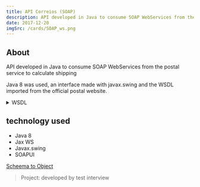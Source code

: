 ```yaml
---
title: API Correios (SOAP)
description: API developed in Java to consume SOAP WebServices from the postal service to calculate shipping.
date: 2017-12-20
imgSrc: /cards/SOAP_ws.png
---
```


## About
API developed in Java to consume SOAP WebServices from the postal service to calculate shipping

Java 8 was used, an interface made with javax.swing and the WSDL imported from the official postal website.


<details>
<summary>WSDL</summary>
<content>
```xml
<?xml version="1.0" encoding="utf-8"?>
<wsdl:definitions xmlns:s="http://www.w3.org/2001/XMLSchema" xmlns:soap12="http://schemas.xmlsoap.org/wsdl/soap12/" xmlns:http="http://schemas.xmlsoap.org/wsdl/http/" xmlns:mime="http://schemas.xmlsoap.org/wsdl/mime/" xmlns:tns="http://tempuri.org/" xmlns:soap="http://schemas.xmlsoap.org/wsdl/soap/" xmlns:tm="http://microsoft.com/wsdl/mime/textMatching/" xmlns:soapenc="http://schemas.xmlsoap.org/soap/encoding/" targetNamespace="http://tempuri.org/" xmlns:wsdl="http://schemas.xmlsoap.org/wsdl/">
  <wsdl:types>
    <s:schema elementFormDefault="qualified" targetNamespace="http://tempuri.org/">
      <s:element name="CalcPrecoPrazo">
        <s:complexType>
          <s:sequence>
            <s:element minOccurs="0" maxOccurs="1" name="nCdEmpresa" type="s:string" />
            <s:element minOccurs="0" maxOccurs="1" name="sDsSenha" type="s:string" />
            <s:element minOccurs="0" maxOccurs="1" name="nCdServico" type="s:string" />
            <s:element minOccurs="0" maxOccurs="1" name="sCepOrigem" type="s:string" />
            <s:element minOccurs="0" maxOccurs="1" name="sCepDestino" type="s:string" />
            <s:element minOccurs="0" maxOccurs="1" name="nVlPeso" type="s:string" />
            <s:element minOccurs="1" maxOccurs="1" name="nCdFormato" type="s:int" />
            <s:element minOccurs="1" maxOccurs="1" name="nVlComprimento" type="s:decimal" />
            <s:element minOccurs="1" maxOccurs="1" name="nVlAltura" type="s:decimal" />
            <s:element minOccurs="1" maxOccurs="1" name="nVlLargura" type="s:decimal" />
            <s:element minOccurs="1" maxOccurs="1" name="nVlDiametro" type="s:decimal" />
            <s:element minOccurs="0" maxOccurs="1" name="sCdMaoPropria" type="s:string" />
            <s:element minOccurs="1" maxOccurs="1" name="nVlValorDeclarado" type="s:decimal" />
            <s:element minOccurs="0" maxOccurs="1" name="sCdAvisoRecebimento" type="s:string" />
          </s:sequence>
        </s:complexType>
      </s:element>
      <s:element name="CalcPrecoPrazoResponse">
        <s:complexType>
          <s:sequence>
            <s:element minOccurs="1" maxOccurs="1" name="CalcPrecoPrazoResult" type="tns:cResultado" />
          </s:sequence>
        </s:complexType>
      </s:element>
      <s:complexType name="cResultado">
        <s:sequence>
          <s:element minOccurs="0" maxOccurs="1" name="Servicos" type="tns:ArrayOfCServico" />
        </s:sequence>
      </s:complexType>
      <s:complexType name="ArrayOfCServico">
        <s:sequence>
          <s:element minOccurs="0" maxOccurs="unbounded" name="cServico" type="tns:cServico" />
        </s:sequence>
      </s:complexType>
      <s:complexType name="cServico">
        <s:sequence>
          <s:element minOccurs="1" maxOccurs="1" name="Codigo" type="s:int" />
          <s:element minOccurs="0" maxOccurs="1" name="Valor" type="s:string" />
          <s:element minOccurs="0" maxOccurs="1" name="PrazoEntrega" type="s:string" />
          <s:element minOccurs="0" maxOccurs="1" name="ValorMaoPropria" type="s:string" />
          <s:element minOccurs="0" maxOccurs="1" name="ValorAvisoRecebimento" type="s:string" />
          <s:element minOccurs="0" maxOccurs="1" name="ValorValorDeclarado" type="s:string" />
          <s:element minOccurs="0" maxOccurs="1" name="EntregaDomiciliar" type="s:string" />
          <s:element minOccurs="0" maxOccurs="1" name="EntregaSabado" type="s:string" />
          <s:element minOccurs="0" maxOccurs="1" name="Erro" type="s:string" />
          <s:element minOccurs="0" maxOccurs="1" name="MsgErro" type="s:string" />
          <s:element minOccurs="0" maxOccurs="1" name="ValorSemAdicionais" type="s:string" />
          <s:element minOccurs="0" maxOccurs="1" name="obsFim" type="s:string" />
          <s:element minOccurs="0" maxOccurs="1" name="DataMaxEntrega" type="s:string" />
          <s:element minOccurs="0" maxOccurs="1" name="HoraMaxEntrega" type="s:string" />
        </s:sequence>
      </s:complexType>
      <s:element name="CalcPrecoPrazoData">
        <s:complexType>
          <s:sequence>
            <s:element minOccurs="0" maxOccurs="1" name="nCdEmpresa" type="s:string" />
            <s:element minOccurs="0" maxOccurs="1" name="sDsSenha" type="s:string" />
            <s:element minOccurs="0" maxOccurs="1" name="nCdServico" type="s:string" />
            <s:element minOccurs="0" maxOccurs="1" name="sCepOrigem" type="s:string" />
            <s:element minOccurs="0" maxOccurs="1" name="sCepDestino" type="s:string" />
            <s:element minOccurs="0" maxOccurs="1" name="nVlPeso" type="s:string" />
            <s:element minOccurs="1" maxOccurs="1" name="nCdFormato" type="s:int" />
            <s:element minOccurs="1" maxOccurs="1" name="nVlComprimento" type="s:decimal" />
            <s:element minOccurs="1" maxOccurs="1" name="nVlAltura" type="s:decimal" />
            <s:element minOccurs="1" maxOccurs="1" name="nVlLargura" type="s:decimal" />
            <s:element minOccurs="1" maxOccurs="1" name="nVlDiametro" type="s:decimal" />
            <s:element minOccurs="0" maxOccurs="1" name="sCdMaoPropria" type="s:string" />
            <s:element minOccurs="1" maxOccurs="1" name="nVlValorDeclarado" type="s:decimal" />
            <s:element minOccurs="0" maxOccurs="1" name="sCdAvisoRecebimento" type="s:string" />
            <s:element minOccurs="0" maxOccurs="1" name="sDtCalculo" type="s:string" />
          </s:sequence>
        </s:complexType>
      </s:element>
      <s:element name="CalcPrecoPrazoDataResponse">
        <s:complexType>
          <s:sequence>
            <s:element minOccurs="1" maxOccurs="1" name="CalcPrecoPrazoDataResult" type="tns:cResultado" />
          </s:sequence>
        </s:complexType>
      </s:element>
      <s:element name="CalcPrecoPrazoRestricao">
        <s:complexType>
          <s:sequence>
            <s:element minOccurs="0" maxOccurs="1" name="nCdEmpresa" type="s:string" />
            <s:element minOccurs="0" maxOccurs="1" name="sDsSenha" type="s:string" />
            <s:element minOccurs="0" maxOccurs="1" name="nCdServico" type="s:string" />
            <s:element minOccurs="0" maxOccurs="1" name="sCepOrigem" type="s:string" />
            <s:element minOccurs="0" maxOccurs="1" name="sCepDestino" type="s:string" />
            <s:element minOccurs="0" maxOccurs="1" name="nVlPeso" type="s:string" />
            <s:element minOccurs="1" maxOccurs="1" name="nCdFormato" type="s:int" />
            <s:element minOccurs="1" maxOccurs="1" name="nVlComprimento" type="s:decimal" />
            <s:element minOccurs="1" maxOccurs="1" name="nVlAltura" type="s:decimal" />
            <s:element minOccurs="1" maxOccurs="1" name="nVlLargura" type="s:decimal" />
            <s:element minOccurs="1" maxOccurs="1" name="nVlDiametro" type="s:decimal" />
            <s:element minOccurs="0" maxOccurs="1" name="sCdMaoPropria" type="s:string" />
            <s:element minOccurs="1" maxOccurs="1" name="nVlValorDeclarado" type="s:decimal" />
            <s:element minOccurs="0" maxOccurs="1" name="sCdAvisoRecebimento" type="s:string" />
            <s:element minOccurs="0" maxOccurs="1" name="sDtCalculo" type="s:string" />
          </s:sequence>
        </s:complexType>
      </s:element>
      <s:element name="CalcPrecoPrazoRestricaoResponse">
        <s:complexType>
          <s:sequence>
            <s:element minOccurs="1" maxOccurs="1" name="CalcPrecoPrazoRestricaoResult" type="tns:cResultado" />
          </s:sequence>
        </s:complexType>
      </s:element>
      <s:element name="CalcPreco">
        <s:complexType>
          <s:sequence>
            <s:element minOccurs="0" maxOccurs="1" name="nCdEmpresa" type="s:string" />
            <s:element minOccurs="0" maxOccurs="1" name="sDsSenha" type="s:string" />
            <s:element minOccurs="0" maxOccurs="1" name="nCdServico" type="s:string" />
            <s:element minOccurs="0" maxOccurs="1" name="sCepOrigem" type="s:string" />
            <s:element minOccurs="0" maxOccurs="1" name="sCepDestino" type="s:string" />
            <s:element minOccurs="0" maxOccurs="1" name="nVlPeso" type="s:string" />
            <s:element minOccurs="1" maxOccurs="1" name="nCdFormato" type="s:int" />
            <s:element minOccurs="1" maxOccurs="1" name="nVlComprimento" type="s:decimal" />
            <s:element minOccurs="1" maxOccurs="1" name="nVlAltura" type="s:decimal" />
            <s:element minOccurs="1" maxOccurs="1" name="nVlLargura" type="s:decimal" />
            <s:element minOccurs="1" maxOccurs="1" name="nVlDiametro" type="s:decimal" />
            <s:element minOccurs="0" maxOccurs="1" name="sCdMaoPropria" type="s:string" />
            <s:element minOccurs="1" maxOccurs="1" name="nVlValorDeclarado" type="s:decimal" />
            <s:element minOccurs="0" maxOccurs="1" name="sCdAvisoRecebimento" type="s:string" />
          </s:sequence>
        </s:complexType>
      </s:element>
      <s:element name="CalcPrecoResponse">
        <s:complexType>
          <s:sequence>
            <s:element minOccurs="1" maxOccurs="1" name="CalcPrecoResult" type="tns:cResultado" />
          </s:sequence>
        </s:complexType>
      </s:element>
      <s:element name="CalcPrecoData">
        <s:complexType>
          <s:sequence>
            <s:element minOccurs="0" maxOccurs="1" name="nCdEmpresa" type="s:string" />
            <s:element minOccurs="0" maxOccurs="1" name="sDsSenha" type="s:string" />
            <s:element minOccurs="0" maxOccurs="1" name="nCdServico" type="s:string" />
            <s:element minOccurs="0" maxOccurs="1" name="sCepOrigem" type="s:string" />
            <s:element minOccurs="0" maxOccurs="1" name="sCepDestino" type="s:string" />
            <s:element minOccurs="0" maxOccurs="1" name="nVlPeso" type="s:string" />
            <s:element minOccurs="1" maxOccurs="1" name="nCdFormato" type="s:int" />
            <s:element minOccurs="1" maxOccurs="1" name="nVlComprimento" type="s:decimal" />
            <s:element minOccurs="1" maxOccurs="1" name="nVlAltura" type="s:decimal" />
            <s:element minOccurs="1" maxOccurs="1" name="nVlLargura" type="s:decimal" />
            <s:element minOccurs="1" maxOccurs="1" name="nVlDiametro" type="s:decimal" />
            <s:element minOccurs="0" maxOccurs="1" name="sCdMaoPropria" type="s:string" />
            <s:element minOccurs="1" maxOccurs="1" name="nVlValorDeclarado" type="s:decimal" />
            <s:element minOccurs="0" maxOccurs="1" name="sCdAvisoRecebimento" type="s:string" />
            <s:element minOccurs="0" maxOccurs="1" name="sDtCalculo" type="s:string" />
          </s:sequence>
        </s:complexType>
      </s:element>
      <s:element name="CalcPrecoDataResponse">
        <s:complexType>
          <s:sequence>
            <s:element minOccurs="1" maxOccurs="1" name="CalcPrecoDataResult" type="tns:cResultado" />
          </s:sequence>
        </s:complexType>
      </s:element>
      <s:element name="CalcPrazo">
        <s:complexType>
          <s:sequence>
            <s:element minOccurs="0" maxOccurs="1" name="nCdServico" type="s:string" />
            <s:element minOccurs="0" maxOccurs="1" name="sCepOrigem" type="s:string" />
            <s:element minOccurs="0" maxOccurs="1" name="sCepDestino" type="s:string" />
          </s:sequence>
        </s:complexType>
      </s:element>
      <s:element name="CalcPrazoResponse">
        <s:complexType>
          <s:sequence>
            <s:element minOccurs="1" maxOccurs="1" name="CalcPrazoResult" type="tns:cResultado" />
          </s:sequence>
        </s:complexType>
      </s:element>
      <s:element name="CalcPrazoData">
        <s:complexType>
          <s:sequence>
            <s:element minOccurs="0" maxOccurs="1" name="nCdServico" type="s:string" />
            <s:element minOccurs="0" maxOccurs="1" name="sCepOrigem" type="s:string" />
            <s:element minOccurs="0" maxOccurs="1" name="sCepDestino" type="s:string" />
            <s:element minOccurs="0" maxOccurs="1" name="sDtCalculo" type="s:string" />
          </s:sequence>
        </s:complexType>
      </s:element>
      <s:element name="CalcPrazoDataResponse">
        <s:complexType>
          <s:sequence>
            <s:element minOccurs="1" maxOccurs="1" name="CalcPrazoDataResult" type="tns:cResultado" />
          </s:sequence>
        </s:complexType>
      </s:element>
      <s:element name="CalcPrazoRestricao">
        <s:complexType>
          <s:sequence>
            <s:element minOccurs="0" maxOccurs="1" name="nCdServico" type="s:string" />
            <s:element minOccurs="0" maxOccurs="1" name="sCepOrigem" type="s:string" />
            <s:element minOccurs="0" maxOccurs="1" name="sCepDestino" type="s:string" />
            <s:element minOccurs="0" maxOccurs="1" name="sDtCalculo" type="s:string" />
          </s:sequence>
        </s:complexType>
      </s:element>
      <s:element name="CalcPrazoRestricaoResponse">
        <s:complexType>
          <s:sequence>
            <s:element minOccurs="1" maxOccurs="1" name="CalcPrazoRestricaoResult" type="tns:cResultado" />
          </s:sequence>
        </s:complexType>
      </s:element>
      <s:element name="CalcPrecoFAC">
        <s:complexType>
          <s:sequence>
            <s:element minOccurs="0" maxOccurs="1" name="nCdServico" type="s:string" />
            <s:element minOccurs="0" maxOccurs="1" name="nVlPeso" type="s:string" />
            <s:element minOccurs="0" maxOccurs="1" name="strDataCalculo" type="s:string" />
          </s:sequence>
        </s:complexType>
      </s:element>
      <s:element name="CalcPrecoFACResponse">
        <s:complexType>
          <s:sequence>
            <s:element minOccurs="1" maxOccurs="1" name="CalcPrecoFACResult" type="tns:cResultado" />
          </s:sequence>
        </s:complexType>
      </s:element>
      <s:element name="CalcPrazoObjeto">
        <s:complexType>
          <s:sequence>
            <s:element minOccurs="0" maxOccurs="1" name="codigoObjeto" type="s:string" />
          </s:sequence>
        </s:complexType>
      </s:element>
      <s:element name="CalcPrazoObjetoResponse">
        <s:complexType>
          <s:sequence>
            <s:element minOccurs="1" maxOccurs="1" name="CalcPrazoObjetoResult" type="tns:cResultadoObjeto" />
          </s:sequence>
        </s:complexType>
      </s:element>
      <s:complexType name="cResultadoObjeto">
        <s:sequence>
          <s:element minOccurs="0" maxOccurs="1" name="Objetos" type="tns:ArrayOfCObjeto" />
        </s:sequence>
      </s:complexType>
      <s:complexType name="ArrayOfCObjeto">
        <s:sequence>
          <s:element minOccurs="0" maxOccurs="unbounded" name="cObjeto" type="tns:cObjeto" />
        </s:sequence>
      </s:complexType>
      <s:complexType name="cObjeto">
        <s:sequence>
          <s:element minOccurs="0" maxOccurs="1" name="codigo" type="s:string" />
          <s:element minOccurs="0" maxOccurs="1" name="servico" type="s:string" />
          <s:element minOccurs="0" maxOccurs="1" name="cepOrigem" type="s:string" />
          <s:element minOccurs="0" maxOccurs="1" name="cepDestino" type="s:string" />
          <s:element minOccurs="1" maxOccurs="1" name="prazoEntrega" type="s:int" />
          <s:element minOccurs="0" maxOccurs="1" name="dataPostagem" type="s:string" />
          <s:element minOccurs="0" maxOccurs="1" name="dataPostagemCalculo" type="s:string" />
          <s:element minOccurs="0" maxOccurs="1" name="dataEntrega" type="s:string" />
          <s:element minOccurs="0" maxOccurs="1" name="dataMaxEntrega" type="s:string" />
          <s:element minOccurs="0" maxOccurs="1" name="erro" type="s:string" />
          <s:element minOccurs="0" maxOccurs="1" name="msgErro" type="s:string" />
        </s:sequence>
      </s:complexType>
      <s:element name="ListaServicos">
        <s:complexType />
      </s:element>
      <s:element name="ListaServicosResponse">
        <s:complexType>
          <s:sequence>
            <s:element minOccurs="1" maxOccurs="1" name="ListaServicosResult" type="tns:cResultadoServicos" />
          </s:sequence>
        </s:complexType>
      </s:element>
      <s:complexType name="cResultadoServicos">
        <s:sequence>
          <s:element minOccurs="0" maxOccurs="1" name="ServicosCalculo" type="tns:ArrayOfCServicosCalculo" />
        </s:sequence>
      </s:complexType>
      <s:complexType name="ArrayOfCServicosCalculo">
        <s:sequence>
          <s:element minOccurs="0" maxOccurs="unbounded" name="cServicosCalculo" type="tns:cServicosCalculo" />
        </s:sequence>
      </s:complexType>
      <s:complexType name="cServicosCalculo">
        <s:sequence>
          <s:element minOccurs="0" maxOccurs="1" name="codigo" type="s:string" />
          <s:element minOccurs="0" maxOccurs="1" name="descricao" type="s:string" />
          <s:element minOccurs="0" maxOccurs="1" name="calcula_preco" type="s:string" />
          <s:element minOccurs="0" maxOccurs="1" name="calcula_prazo" type="s:string" />
          <s:element minOccurs="0" maxOccurs="1" name="erro" type="s:string" />
          <s:element minOccurs="0" maxOccurs="1" name="msgErro" type="s:string" />
        </s:sequence>
      </s:complexType>
      <s:element name="cResultado" type="tns:cResultado" />
      <s:element name="cResultadoObjeto" type="tns:cResultadoObjeto" />
      <s:element name="cResultadoServicos" type="tns:cResultadoServicos" />
    </s:schema>
  </wsdl:types>
  <wsdl:message name="CalcPrecoPrazoSoapIn">
    <wsdl:part name="parameters" element="tns:CalcPrecoPrazo" />
  </wsdl:message>
  <wsdl:message name="CalcPrecoPrazoSoapOut">
    <wsdl:part name="parameters" element="tns:CalcPrecoPrazoResponse" />
  </wsdl:message>
  <wsdl:message name="CalcPrecoPrazoDataSoapIn">
    <wsdl:part name="parameters" element="tns:CalcPrecoPrazoData" />
  </wsdl:message>
  <wsdl:message name="CalcPrecoPrazoDataSoapOut">
    <wsdl:part name="parameters" element="tns:CalcPrecoPrazoDataResponse" />
  </wsdl:message>
  <wsdl:message name="CalcPrecoPrazoRestricaoSoapIn">
    <wsdl:part name="parameters" element="tns:CalcPrecoPrazoRestricao" />
  </wsdl:message>
  <wsdl:message name="CalcPrecoPrazoRestricaoSoapOut">
    <wsdl:part name="parameters" element="tns:CalcPrecoPrazoRestricaoResponse" />
  </wsdl:message>
  <wsdl:message name="CalcPrecoSoapIn">
    <wsdl:part name="parameters" element="tns:CalcPreco" />
  </wsdl:message>
  <wsdl:message name="CalcPrecoSoapOut">
    <wsdl:part name="parameters" element="tns:CalcPrecoResponse" />
  </wsdl:message>
  <wsdl:message name="CalcPrecoDataSoapIn">
    <wsdl:part name="parameters" element="tns:CalcPrecoData" />
  </wsdl:message>
  <wsdl:message name="CalcPrecoDataSoapOut">
    <wsdl:part name="parameters" element="tns:CalcPrecoDataResponse" />
  </wsdl:message>
  <wsdl:message name="CalcPrazoSoapIn">
    <wsdl:part name="parameters" element="tns:CalcPrazo" />
  </wsdl:message>
  <wsdl:message name="CalcPrazoSoapOut">
    <wsdl:part name="parameters" element="tns:CalcPrazoResponse" />
  </wsdl:message>
  <wsdl:message name="CalcPrazoDataSoapIn">
    <wsdl:part name="parameters" element="tns:CalcPrazoData" />
  </wsdl:message>
  <wsdl:message name="CalcPrazoDataSoapOut">
    <wsdl:part name="parameters" element="tns:CalcPrazoDataResponse" />
  </wsdl:message>
  <wsdl:message name="CalcPrazoRestricaoSoapIn">
    <wsdl:part name="parameters" element="tns:CalcPrazoRestricao" />
  </wsdl:message>
  <wsdl:message name="CalcPrazoRestricaoSoapOut">
    <wsdl:part name="parameters" element="tns:CalcPrazoRestricaoResponse" />
  </wsdl:message>
  <wsdl:message name="CalcPrecoFACSoapIn">
    <wsdl:part name="parameters" element="tns:CalcPrecoFAC" />
  </wsdl:message>
  <wsdl:message name="CalcPrecoFACSoapOut">
    <wsdl:part name="parameters" element="tns:CalcPrecoFACResponse" />
  </wsdl:message>
  <wsdl:message name="CalcPrazoObjetoSoapIn">
    <wsdl:part name="parameters" element="tns:CalcPrazoObjeto" />
  </wsdl:message>
  <wsdl:message name="CalcPrazoObjetoSoapOut">
    <wsdl:part name="parameters" element="tns:CalcPrazoObjetoResponse" />
  </wsdl:message>
  <wsdl:message name="ListaServicosSoapIn">
    <wsdl:part name="parameters" element="tns:ListaServicos" />
  </wsdl:message>
  <wsdl:message name="ListaServicosSoapOut">
    <wsdl:part name="parameters" element="tns:ListaServicosResponse" />
  </wsdl:message>
  <wsdl:message name="CalcPrecoPrazoHttpGetIn">
    <wsdl:part name="nCdEmpresa" type="s:string" />
    <wsdl:part name="sDsSenha" type="s:string" />
    <wsdl:part name="nCdServico" type="s:string" />
    <wsdl:part name="sCepOrigem" type="s:string" />
    <wsdl:part name="sCepDestino" type="s:string" />
    <wsdl:part name="nVlPeso" type="s:string" />
    <wsdl:part name="nCdFormato" type="s:string" />
    <wsdl:part name="nVlComprimento" type="s:string" />
    <wsdl:part name="nVlAltura" type="s:string" />
    <wsdl:part name="nVlLargura" type="s:string" />
    <wsdl:part name="nVlDiametro" type="s:string" />
    <wsdl:part name="sCdMaoPropria" type="s:string" />
    <wsdl:part name="nVlValorDeclarado" type="s:string" />
    <wsdl:part name="sCdAvisoRecebimento" type="s:string" />
  </wsdl:message>
  <wsdl:message name="CalcPrecoPrazoHttpGetOut">
    <wsdl:part name="Body" element="tns:cResultado" />
  </wsdl:message>
  <wsdl:message name="CalcPrecoPrazoDataHttpGetIn">
    <wsdl:part name="nCdEmpresa" type="s:string" />
    <wsdl:part name="sDsSenha" type="s:string" />
    <wsdl:part name="nCdServico" type="s:string" />
    <wsdl:part name="sCepOrigem" type="s:string" />
    <wsdl:part name="sCepDestino" type="s:string" />
    <wsdl:part name="nVlPeso" type="s:string" />
    <wsdl:part name="nCdFormato" type="s:string" />
    <wsdl:part name="nVlComprimento" type="s:string" />
    <wsdl:part name="nVlAltura" type="s:string" />
    <wsdl:part name="nVlLargura" type="s:string" />
    <wsdl:part name="nVlDiametro" type="s:string" />
    <wsdl:part name="sCdMaoPropria" type="s:string" />
    <wsdl:part name="nVlValorDeclarado" type="s:string" />
    <wsdl:part name="sCdAvisoRecebimento" type="s:string" />
    <wsdl:part name="sDtCalculo" type="s:string" />
  </wsdl:message>
  <wsdl:message name="CalcPrecoPrazoDataHttpGetOut">
    <wsdl:part name="Body" element="tns:cResultado" />
  </wsdl:message>
  <wsdl:message name="CalcPrecoPrazoRestricaoHttpGetIn">
    <wsdl:part name="nCdEmpresa" type="s:string" />
    <wsdl:part name="sDsSenha" type="s:string" />
    <wsdl:part name="nCdServico" type="s:string" />
    <wsdl:part name="sCepOrigem" type="s:string" />
    <wsdl:part name="sCepDestino" type="s:string" />
    <wsdl:part name="nVlPeso" type="s:string" />
    <wsdl:part name="nCdFormato" type="s:string" />
    <wsdl:part name="nVlComprimento" type="s:string" />
    <wsdl:part name="nVlAltura" type="s:string" />
    <wsdl:part name="nVlLargura" type="s:string" />
    <wsdl:part name="nVlDiametro" type="s:string" />
    <wsdl:part name="sCdMaoPropria" type="s:string" />
    <wsdl:part name="nVlValorDeclarado" type="s:string" />
    <wsdl:part name="sCdAvisoRecebimento" type="s:string" />
    <wsdl:part name="sDtCalculo" type="s:string" />
  </wsdl:message>
  <wsdl:message name="CalcPrecoPrazoRestricaoHttpGetOut">
    <wsdl:part name="Body" element="tns:cResultado" />
  </wsdl:message>
  <wsdl:message name="CalcPrecoHttpGetIn">
    <wsdl:part name="nCdEmpresa" type="s:string" />
    <wsdl:part name="sDsSenha" type="s:string" />
    <wsdl:part name="nCdServico" type="s:string" />
    <wsdl:part name="sCepOrigem" type="s:string" />
    <wsdl:part name="sCepDestino" type="s:string" />
    <wsdl:part name="nVlPeso" type="s:string" />
    <wsdl:part name="nCdFormato" type="s:string" />
    <wsdl:part name="nVlComprimento" type="s:string" />
    <wsdl:part name="nVlAltura" type="s:string" />
    <wsdl:part name="nVlLargura" type="s:string" />
    <wsdl:part name="nVlDiametro" type="s:string" />
    <wsdl:part name="sCdMaoPropria" type="s:string" />
    <wsdl:part name="nVlValorDeclarado" type="s:string" />
    <wsdl:part name="sCdAvisoRecebimento" type="s:string" />
  </wsdl:message>
  <wsdl:message name="CalcPrecoHttpGetOut">
    <wsdl:part name="Body" element="tns:cResultado" />
  </wsdl:message>
  <wsdl:message name="CalcPrecoDataHttpGetIn">
    <wsdl:part name="nCdEmpresa" type="s:string" />
    <wsdl:part name="sDsSenha" type="s:string" />
    <wsdl:part name="nCdServico" type="s:string" />
    <wsdl:part name="sCepOrigem" type="s:string" />
    <wsdl:part name="sCepDestino" type="s:string" />
    <wsdl:part name="nVlPeso" type="s:string" />
    <wsdl:part name="nCdFormato" type="s:string" />
    <wsdl:part name="nVlComprimento" type="s:string" />
    <wsdl:part name="nVlAltura" type="s:string" />
    <wsdl:part name="nVlLargura" type="s:string" />
    <wsdl:part name="nVlDiametro" type="s:string" />
    <wsdl:part name="sCdMaoPropria" type="s:string" />
    <wsdl:part name="nVlValorDeclarado" type="s:string" />
    <wsdl:part name="sCdAvisoRecebimento" type="s:string" />
    <wsdl:part name="sDtCalculo" type="s:string" />
  </wsdl:message>
  <wsdl:message name="CalcPrecoDataHttpGetOut">
    <wsdl:part name="Body" element="tns:cResultado" />
  </wsdl:message>
  <wsdl:message name="CalcPrazoHttpGetIn">
    <wsdl:part name="nCdServico" type="s:string" />
    <wsdl:part name="sCepOrigem" type="s:string" />
    <wsdl:part name="sCepDestino" type="s:string" />
  </wsdl:message>
  <wsdl:message name="CalcPrazoHttpGetOut">
    <wsdl:part name="Body" element="tns:cResultado" />
  </wsdl:message>
  <wsdl:message name="CalcPrazoDataHttpGetIn">
    <wsdl:part name="nCdServico" type="s:string" />
    <wsdl:part name="sCepOrigem" type="s:string" />
    <wsdl:part name="sCepDestino" type="s:string" />
    <wsdl:part name="sDtCalculo" type="s:string" />
  </wsdl:message>
  <wsdl:message name="CalcPrazoDataHttpGetOut">
    <wsdl:part name="Body" element="tns:cResultado" />
  </wsdl:message>
  <wsdl:message name="CalcPrazoRestricaoHttpGetIn">
    <wsdl:part name="nCdServico" type="s:string" />
    <wsdl:part name="sCepOrigem" type="s:string" />
    <wsdl:part name="sCepDestino" type="s:string" />
    <wsdl:part name="sDtCalculo" type="s:string" />
  </wsdl:message>
  <wsdl:message name="CalcPrazoRestricaoHttpGetOut">
    <wsdl:part name="Body" element="tns:cResultado" />
  </wsdl:message>
  <wsdl:message name="CalcPrecoFACHttpGetIn">
    <wsdl:part name="nCdServico" type="s:string" />
    <wsdl:part name="nVlPeso" type="s:string" />
    <wsdl:part name="strDataCalculo" type="s:string" />
  </wsdl:message>
  <wsdl:message name="CalcPrecoFACHttpGetOut">
    <wsdl:part name="Body" element="tns:cResultado" />
  </wsdl:message>
  <wsdl:message name="CalcPrazoObjetoHttpGetIn">
    <wsdl:part name="codigoObjeto" type="s:string" />
  </wsdl:message>
  <wsdl:message name="CalcPrazoObjetoHttpGetOut">
    <wsdl:part name="Body" element="tns:cResultadoObjeto" />
  </wsdl:message>
  <wsdl:message name="ListaServicosHttpGetIn" />
  <wsdl:message name="ListaServicosHttpGetOut">
    <wsdl:part name="Body" element="tns:cResultadoServicos" />
  </wsdl:message>
  <wsdl:message name="CalcPrecoPrazoHttpPostIn">
    <wsdl:part name="nCdEmpresa" type="s:string" />
    <wsdl:part name="sDsSenha" type="s:string" />
    <wsdl:part name="nCdServico" type="s:string" />
    <wsdl:part name="sCepOrigem" type="s:string" />
    <wsdl:part name="sCepDestino" type="s:string" />
    <wsdl:part name="nVlPeso" type="s:string" />
    <wsdl:part name="nCdFormato" type="s:string" />
    <wsdl:part name="nVlComprimento" type="s:string" />
    <wsdl:part name="nVlAltura" type="s:string" />
    <wsdl:part name="nVlLargura" type="s:string" />
    <wsdl:part name="nVlDiametro" type="s:string" />
    <wsdl:part name="sCdMaoPropria" type="s:string" />
    <wsdl:part name="nVlValorDeclarado" type="s:string" />
    <wsdl:part name="sCdAvisoRecebimento" type="s:string" />
  </wsdl:message>
  <wsdl:message name="CalcPrecoPrazoHttpPostOut">
    <wsdl:part name="Body" element="tns:cResultado" />
  </wsdl:message>
  <wsdl:message name="CalcPrecoPrazoDataHttpPostIn">
    <wsdl:part name="nCdEmpresa" type="s:string" />
    <wsdl:part name="sDsSenha" type="s:string" />
    <wsdl:part name="nCdServico" type="s:string" />
    <wsdl:part name="sCepOrigem" type="s:string" />
    <wsdl:part name="sCepDestino" type="s:string" />
    <wsdl:part name="nVlPeso" type="s:string" />
    <wsdl:part name="nCdFormato" type="s:string" />
    <wsdl:part name="nVlComprimento" type="s:string" />
    <wsdl:part name="nVlAltura" type="s:string" />
    <wsdl:part name="nVlLargura" type="s:string" />
    <wsdl:part name="nVlDiametro" type="s:string" />
    <wsdl:part name="sCdMaoPropria" type="s:string" />
    <wsdl:part name="nVlValorDeclarado" type="s:string" />
    <wsdl:part name="sCdAvisoRecebimento" type="s:string" />
    <wsdl:part name="sDtCalculo" type="s:string" />
  </wsdl:message>
  <wsdl:message name="CalcPrecoPrazoDataHttpPostOut">
    <wsdl:part name="Body" element="tns:cResultado" />
  </wsdl:message>
  <wsdl:message name="CalcPrecoPrazoRestricaoHttpPostIn">
    <wsdl:part name="nCdEmpresa" type="s:string" />
    <wsdl:part name="sDsSenha" type="s:string" />
    <wsdl:part name="nCdServico" type="s:string" />
    <wsdl:part name="sCepOrigem" type="s:string" />
    <wsdl:part name="sCepDestino" type="s:string" />
    <wsdl:part name="nVlPeso" type="s:string" />
    <wsdl:part name="nCdFormato" type="s:string" />
    <wsdl:part name="nVlComprimento" type="s:string" />
    <wsdl:part name="nVlAltura" type="s:string" />
    <wsdl:part name="nVlLargura" type="s:string" />
    <wsdl:part name="nVlDiametro" type="s:string" />
    <wsdl:part name="sCdMaoPropria" type="s:string" />
    <wsdl:part name="nVlValorDeclarado" type="s:string" />
    <wsdl:part name="sCdAvisoRecebimento" type="s:string" />
    <wsdl:part name="sDtCalculo" type="s:string" />
  </wsdl:message>
  <wsdl:message name="CalcPrecoPrazoRestricaoHttpPostOut">
    <wsdl:part name="Body" element="tns:cResultado" />
  </wsdl:message>
  <wsdl:message name="CalcPrecoHttpPostIn">
    <wsdl:part name="nCdEmpresa" type="s:string" />
    <wsdl:part name="sDsSenha" type="s:string" />
    <wsdl:part name="nCdServico" type="s:string" />
    <wsdl:part name="sCepOrigem" type="s:string" />
    <wsdl:part name="sCepDestino" type="s:string" />
    <wsdl:part name="nVlPeso" type="s:string" />
    <wsdl:part name="nCdFormato" type="s:string" />
    <wsdl:part name="nVlComprimento" type="s:string" />
    <wsdl:part name="nVlAltura" type="s:string" />
    <wsdl:part name="nVlLargura" type="s:string" />
    <wsdl:part name="nVlDiametro" type="s:string" />
    <wsdl:part name="sCdMaoPropria" type="s:string" />
    <wsdl:part name="nVlValorDeclarado" type="s:string" />
    <wsdl:part name="sCdAvisoRecebimento" type="s:string" />
  </wsdl:message>
  <wsdl:message name="CalcPrecoHttpPostOut">
    <wsdl:part name="Body" element="tns:cResultado" />
  </wsdl:message>
  <wsdl:message name="CalcPrecoDataHttpPostIn">
    <wsdl:part name="nCdEmpresa" type="s:string" />
    <wsdl:part name="sDsSenha" type="s:string" />
    <wsdl:part name="nCdServico" type="s:string" />
    <wsdl:part name="sCepOrigem" type="s:string" />
    <wsdl:part name="sCepDestino" type="s:string" />
    <wsdl:part name="nVlPeso" type="s:string" />
    <wsdl:part name="nCdFormato" type="s:string" />
    <wsdl:part name="nVlComprimento" type="s:string" />
    <wsdl:part name="nVlAltura" type="s:string" />
    <wsdl:part name="nVlLargura" type="s:string" />
    <wsdl:part name="nVlDiametro" type="s:string" />
    <wsdl:part name="sCdMaoPropria" type="s:string" />
    <wsdl:part name="nVlValorDeclarado" type="s:string" />
    <wsdl:part name="sCdAvisoRecebimento" type="s:string" />
    <wsdl:part name="sDtCalculo" type="s:string" />
  </wsdl:message>
  <wsdl:message name="CalcPrecoDataHttpPostOut">
    <wsdl:part name="Body" element="tns:cResultado" />
  </wsdl:message>
  <wsdl:message name="CalcPrazoHttpPostIn">
    <wsdl:part name="nCdServico" type="s:string" />
    <wsdl:part name="sCepOrigem" type="s:string" />
    <wsdl:part name="sCepDestino" type="s:string" />
  </wsdl:message>
  <wsdl:message name="CalcPrazoHttpPostOut">
    <wsdl:part name="Body" element="tns:cResultado" />
  </wsdl:message>
  <wsdl:message name="CalcPrazoDataHttpPostIn">
    <wsdl:part name="nCdServico" type="s:string" />
    <wsdl:part name="sCepOrigem" type="s:string" />
    <wsdl:part name="sCepDestino" type="s:string" />
    <wsdl:part name="sDtCalculo" type="s:string" />
  </wsdl:message>
  <wsdl:message name="CalcPrazoDataHttpPostOut">
    <wsdl:part name="Body" element="tns:cResultado" />
  </wsdl:message>
  <wsdl:message name="CalcPrazoRestricaoHttpPostIn">
    <wsdl:part name="nCdServico" type="s:string" />
    <wsdl:part name="sCepOrigem" type="s:string" />
    <wsdl:part name="sCepDestino" type="s:string" />
    <wsdl:part name="sDtCalculo" type="s:string" />
  </wsdl:message>
  <wsdl:message name="CalcPrazoRestricaoHttpPostOut">
    <wsdl:part name="Body" element="tns:cResultado" />
  </wsdl:message>
  <wsdl:message name="CalcPrecoFACHttpPostIn">
    <wsdl:part name="nCdServico" type="s:string" />
    <wsdl:part name="nVlPeso" type="s:string" />
    <wsdl:part name="strDataCalculo" type="s:string" />
  </wsdl:message>
  <wsdl:message name="CalcPrecoFACHttpPostOut">
    <wsdl:part name="Body" element="tns:cResultado" />
  </wsdl:message>
  <wsdl:message name="CalcPrazoObjetoHttpPostIn">
    <wsdl:part name="codigoObjeto" type="s:string" />
  </wsdl:message>
  <wsdl:message name="CalcPrazoObjetoHttpPostOut">
    <wsdl:part name="Body" element="tns:cResultadoObjeto" />
  </wsdl:message>
  <wsdl:message name="ListaServicosHttpPostIn" />
  <wsdl:message name="ListaServicosHttpPostOut">
    <wsdl:part name="Body" element="tns:cResultadoServicos" />
  </wsdl:message>
  <wsdl:portType name="CalcPrecoPrazoWSSoap">
    <wsdl:operation name="CalcPrecoPrazo">
      <wsdl:documentation xmlns:wsdl="http://schemas.xmlsoap.org/wsdl/">Calcula o preço e o prazo com a data atual</wsdl:documentation>
      <wsdl:input message="tns:CalcPrecoPrazoSoapIn" />
      <wsdl:output message="tns:CalcPrecoPrazoSoapOut" />
    </wsdl:operation>
    <wsdl:operation name="CalcPrecoPrazoData">
      <wsdl:documentation xmlns:wsdl="http://schemas.xmlsoap.org/wsdl/">Calcula o preço e o prazo com uma data especificada</wsdl:documentation>
      <wsdl:input message="tns:CalcPrecoPrazoDataSoapIn" />
      <wsdl:output message="tns:CalcPrecoPrazoDataSoapOut" />
    </wsdl:operation>
    <wsdl:operation name="CalcPrecoPrazoRestricao">
      <wsdl:documentation xmlns:wsdl="http://schemas.xmlsoap.org/wsdl/">Calcula o preço e o prazo considerando as restrições de entrega</wsdl:documentation>
      <wsdl:input message="tns:CalcPrecoPrazoRestricaoSoapIn" />
      <wsdl:output message="tns:CalcPrecoPrazoRestricaoSoapOut" />
    </wsdl:operation>
    <wsdl:operation name="CalcPreco">
      <wsdl:documentation xmlns:wsdl="http://schemas.xmlsoap.org/wsdl/">Calcula somente o preço com a data atual</wsdl:documentation>
      <wsdl:input message="tns:CalcPrecoSoapIn" />
      <wsdl:output message="tns:CalcPrecoSoapOut" />
    </wsdl:operation>
    <wsdl:operation name="CalcPrecoData">
      <wsdl:documentation xmlns:wsdl="http://schemas.xmlsoap.org/wsdl/">Calcula somente o preço com uma data especificada</wsdl:documentation>
      <wsdl:input message="tns:CalcPrecoDataSoapIn" />
      <wsdl:output message="tns:CalcPrecoDataSoapOut" />
    </wsdl:operation>
    <wsdl:operation name="CalcPrazo">
      <wsdl:documentation xmlns:wsdl="http://schemas.xmlsoap.org/wsdl/">Calcula somente o prazo com a data atual</wsdl:documentation>
      <wsdl:input message="tns:CalcPrazoSoapIn" />
      <wsdl:output message="tns:CalcPrazoSoapOut" />
    </wsdl:operation>
    <wsdl:operation name="CalcPrazoData">
      <wsdl:documentation xmlns:wsdl="http://schemas.xmlsoap.org/wsdl/">Calcula somente o prazo com uma data especificada</wsdl:documentation>
      <wsdl:input message="tns:CalcPrazoDataSoapIn" />
      <wsdl:output message="tns:CalcPrazoDataSoapOut" />
    </wsdl:operation>
    <wsdl:operation name="CalcPrazoRestricao">
      <wsdl:documentation xmlns:wsdl="http://schemas.xmlsoap.org/wsdl/">Calcula o prazo considerando restrição de entrega</wsdl:documentation>
      <wsdl:input message="tns:CalcPrazoRestricaoSoapIn" />
      <wsdl:output message="tns:CalcPrazoRestricaoSoapOut" />
    </wsdl:operation>
    <wsdl:operation name="CalcPrecoFAC">
      <wsdl:documentation xmlns:wsdl="http://schemas.xmlsoap.org/wsdl/">Calcula os preços dos serviços FAC</wsdl:documentation>
      <wsdl:input message="tns:CalcPrecoFACSoapIn" />
      <wsdl:output message="tns:CalcPrecoFACSoapOut" />
    </wsdl:operation>
    <wsdl:operation name="CalcPrazoObjeto">
      <wsdl:documentation xmlns:wsdl="http://schemas.xmlsoap.org/wsdl/">Calcula a data máxima de entrega de determinado objeto</wsdl:documentation>
      <wsdl:input message="tns:CalcPrazoObjetoSoapIn" />
      <wsdl:output message="tns:CalcPrazoObjetoSoapOut" />
    </wsdl:operation>
    <wsdl:operation name="ListaServicos">
      <wsdl:documentation xmlns:wsdl="http://schemas.xmlsoap.org/wsdl/">Lista os serviços que estão disponíveis para cálculo de preço e/ou prazo</wsdl:documentation>
      <wsdl:input message="tns:ListaServicosSoapIn" />
      <wsdl:output message="tns:ListaServicosSoapOut" />
    </wsdl:operation>
  </wsdl:portType>
  <wsdl:portType name="CalcPrecoPrazoWSHttpGet">
    <wsdl:operation name="CalcPrecoPrazo">
      <wsdl:documentation xmlns:wsdl="http://schemas.xmlsoap.org/wsdl/">Calcula o preço e o prazo com a data atual</wsdl:documentation>
      <wsdl:input message="tns:CalcPrecoPrazoHttpGetIn" />
      <wsdl:output message="tns:CalcPrecoPrazoHttpGetOut" />
    </wsdl:operation>
    <wsdl:operation name="CalcPrecoPrazoData">
      <wsdl:documentation xmlns:wsdl="http://schemas.xmlsoap.org/wsdl/">Calcula o preço e o prazo com uma data especificada</wsdl:documentation>
      <wsdl:input message="tns:CalcPrecoPrazoDataHttpGetIn" />
      <wsdl:output message="tns:CalcPrecoPrazoDataHttpGetOut" />
    </wsdl:operation>
    <wsdl:operation name="CalcPrecoPrazoRestricao">
      <wsdl:documentation xmlns:wsdl="http://schemas.xmlsoap.org/wsdl/">Calcula o preço e o prazo considerando as restrições de entrega</wsdl:documentation>
      <wsdl:input message="tns:CalcPrecoPrazoRestricaoHttpGetIn" />
      <wsdl:output message="tns:CalcPrecoPrazoRestricaoHttpGetOut" />
    </wsdl:operation>
    <wsdl:operation name="CalcPreco">
      <wsdl:documentation xmlns:wsdl="http://schemas.xmlsoap.org/wsdl/">Calcula somente o preço com a data atual</wsdl:documentation>
      <wsdl:input message="tns:CalcPrecoHttpGetIn" />
      <wsdl:output message="tns:CalcPrecoHttpGetOut" />
    </wsdl:operation>
    <wsdl:operation name="CalcPrecoData">
      <wsdl:documentation xmlns:wsdl="http://schemas.xmlsoap.org/wsdl/">Calcula somente o preço com uma data especificada</wsdl:documentation>
      <wsdl:input message="tns:CalcPrecoDataHttpGetIn" />
      <wsdl:output message="tns:CalcPrecoDataHttpGetOut" />
    </wsdl:operation>
    <wsdl:operation name="CalcPrazo">
      <wsdl:documentation xmlns:wsdl="http://schemas.xmlsoap.org/wsdl/">Calcula somente o prazo com a data atual</wsdl:documentation>
      <wsdl:input message="tns:CalcPrazoHttpGetIn" />
      <wsdl:output message="tns:CalcPrazoHttpGetOut" />
    </wsdl:operation>
    <wsdl:operation name="CalcPrazoData">
      <wsdl:documentation xmlns:wsdl="http://schemas.xmlsoap.org/wsdl/">Calcula somente o prazo com uma data especificada</wsdl:documentation>
      <wsdl:input message="tns:CalcPrazoDataHttpGetIn" />
      <wsdl:output message="tns:CalcPrazoDataHttpGetOut" />
    </wsdl:operation>
    <wsdl:operation name="CalcPrazoRestricao">
      <wsdl:documentation xmlns:wsdl="http://schemas.xmlsoap.org/wsdl/">Calcula o prazo considerando restrição de entrega</wsdl:documentation>
      <wsdl:input message="tns:CalcPrazoRestricaoHttpGetIn" />
      <wsdl:output message="tns:CalcPrazoRestricaoHttpGetOut" />
    </wsdl:operation>
    <wsdl:operation name="CalcPrecoFAC">
      <wsdl:documentation xmlns:wsdl="http://schemas.xmlsoap.org/wsdl/">Calcula os preços dos serviços FAC</wsdl:documentation>
      <wsdl:input message="tns:CalcPrecoFACHttpGetIn" />
      <wsdl:output message="tns:CalcPrecoFACHttpGetOut" />
    </wsdl:operation>
    <wsdl:operation name="CalcPrazoObjeto">
      <wsdl:documentation xmlns:wsdl="http://schemas.xmlsoap.org/wsdl/">Calcula a data máxima de entrega de determinado objeto</wsdl:documentation>
      <wsdl:input message="tns:CalcPrazoObjetoHttpGetIn" />
      <wsdl:output message="tns:CalcPrazoObjetoHttpGetOut" />
    </wsdl:operation>
    <wsdl:operation name="ListaServicos">
      <wsdl:documentation xmlns:wsdl="http://schemas.xmlsoap.org/wsdl/">Lista os serviços que estão disponíveis para cálculo de preço e/ou prazo</wsdl:documentation>
      <wsdl:input message="tns:ListaServicosHttpGetIn" />
      <wsdl:output message="tns:ListaServicosHttpGetOut" />
    </wsdl:operation>
  </wsdl:portType>
  <wsdl:portType name="CalcPrecoPrazoWSHttpPost">
    <wsdl:operation name="CalcPrecoPrazo">
      <wsdl:documentation xmlns:wsdl="http://schemas.xmlsoap.org/wsdl/">Calcula o preço e o prazo com a data atual</wsdl:documentation>
      <wsdl:input message="tns:CalcPrecoPrazoHttpPostIn" />
      <wsdl:output message="tns:CalcPrecoPrazoHttpPostOut" />
    </wsdl:operation>
    <wsdl:operation name="CalcPrecoPrazoData">
      <wsdl:documentation xmlns:wsdl="http://schemas.xmlsoap.org/wsdl/">Calcula o preço e o prazo com uma data especificada</wsdl:documentation>
      <wsdl:input message="tns:CalcPrecoPrazoDataHttpPostIn" />
      <wsdl:output message="tns:CalcPrecoPrazoDataHttpPostOut" />
    </wsdl:operation>
    <wsdl:operation name="CalcPrecoPrazoRestricao">
      <wsdl:documentation xmlns:wsdl="http://schemas.xmlsoap.org/wsdl/">Calcula o preço e o prazo considerando as restrições de entrega</wsdl:documentation>
      <wsdl:input message="tns:CalcPrecoPrazoRestricaoHttpPostIn" />
      <wsdl:output message="tns:CalcPrecoPrazoRestricaoHttpPostOut" />
    </wsdl:operation>
    <wsdl:operation name="CalcPreco">
      <wsdl:documentation xmlns:wsdl="http://schemas.xmlsoap.org/wsdl/">Calcula somente o preço com a data atual</wsdl:documentation>
      <wsdl:input message="tns:CalcPrecoHttpPostIn" />
      <wsdl:output message="tns:CalcPrecoHttpPostOut" />
    </wsdl:operation>
    <wsdl:operation name="CalcPrecoData">
      <wsdl:documentation xmlns:wsdl="http://schemas.xmlsoap.org/wsdl/">Calcula somente o preço com uma data especificada</wsdl:documentation>
      <wsdl:input message="tns:CalcPrecoDataHttpPostIn" />
      <wsdl:output message="tns:CalcPrecoDataHttpPostOut" />
    </wsdl:operation>
    <wsdl:operation name="CalcPrazo">
      <wsdl:documentation xmlns:wsdl="http://schemas.xmlsoap.org/wsdl/">Calcula somente o prazo com a data atual</wsdl:documentation>
      <wsdl:input message="tns:CalcPrazoHttpPostIn" />
      <wsdl:output message="tns:CalcPrazoHttpPostOut" />
    </wsdl:operation>
    <wsdl:operation name="CalcPrazoData">
      <wsdl:documentation xmlns:wsdl="http://schemas.xmlsoap.org/wsdl/">Calcula somente o prazo com uma data especificada</wsdl:documentation>
      <wsdl:input message="tns:CalcPrazoDataHttpPostIn" />
      <wsdl:output message="tns:CalcPrazoDataHttpPostOut" />
    </wsdl:operation>
    <wsdl:operation name="CalcPrazoRestricao">
      <wsdl:documentation xmlns:wsdl="http://schemas.xmlsoap.org/wsdl/">Calcula o prazo considerando restrição de entrega</wsdl:documentation>
      <wsdl:input message="tns:CalcPrazoRestricaoHttpPostIn" />
      <wsdl:output message="tns:CalcPrazoRestricaoHttpPostOut" />
    </wsdl:operation>
    <wsdl:operation name="CalcPrecoFAC">
      <wsdl:documentation xmlns:wsdl="http://schemas.xmlsoap.org/wsdl/">Calcula os preços dos serviços FAC</wsdl:documentation>
      <wsdl:input message="tns:CalcPrecoFACHttpPostIn" />
      <wsdl:output message="tns:CalcPrecoFACHttpPostOut" />
    </wsdl:operation>
    <wsdl:operation name="CalcPrazoObjeto">
      <wsdl:documentation xmlns:wsdl="http://schemas.xmlsoap.org/wsdl/">Calcula a data máxima de entrega de determinado objeto</wsdl:documentation>
      <wsdl:input message="tns:CalcPrazoObjetoHttpPostIn" />
      <wsdl:output message="tns:CalcPrazoObjetoHttpPostOut" />
    </wsdl:operation>
    <wsdl:operation name="ListaServicos">
      <wsdl:documentation xmlns:wsdl="http://schemas.xmlsoap.org/wsdl/">Lista os serviços que estão disponíveis para cálculo de preço e/ou prazo</wsdl:documentation>
      <wsdl:input message="tns:ListaServicosHttpPostIn" />
      <wsdl:output message="tns:ListaServicosHttpPostOut" />
    </wsdl:operation>
  </wsdl:portType>
  <wsdl:binding name="CalcPrecoPrazoWSSoap" type="tns:CalcPrecoPrazoWSSoap">
    <soap:binding transport="http://schemas.xmlsoap.org/soap/http" />
    <wsdl:operation name="CalcPrecoPrazo">
      <soap:operation soapAction="http://tempuri.org/CalcPrecoPrazo" style="document" />
      <wsdl:input>
        <soap:body use="literal" />
      </wsdl:input>
      <wsdl:output>
        <soap:body use="literal" />
      </wsdl:output>
    </wsdl:operation>
    <wsdl:operation name="CalcPrecoPrazoData">
      <soap:operation soapAction="http://tempuri.org/CalcPrecoPrazoData" style="document" />
      <wsdl:input>
        <soap:body use="literal" />
      </wsdl:input>
      <wsdl:output>
        <soap:body use="literal" />
      </wsdl:output>
    </wsdl:operation>
    <wsdl:operation name="CalcPrecoPrazoRestricao">
      <soap:operation soapAction="http://tempuri.org/CalcPrecoPrazoRestricao" style="document" />
      <wsdl:input>
        <soap:body use="literal" />
      </wsdl:input>
      <wsdl:output>
        <soap:body use="literal" />
      </wsdl:output>
    </wsdl:operation>
    <wsdl:operation name="CalcPreco">
      <soap:operation soapAction="http://tempuri.org/CalcPreco" style="document" />
      <wsdl:input>
        <soap:body use="literal" />
      </wsdl:input>
      <wsdl:output>
        <soap:body use="literal" />
      </wsdl:output>
    </wsdl:operation>
    <wsdl:operation name="CalcPrecoData">
      <soap:operation soapAction="http://tempuri.org/CalcPrecoData" style="document" />
      <wsdl:input>
        <soap:body use="literal" />
      </wsdl:input>
      <wsdl:output>
        <soap:body use="literal" />
      </wsdl:output>
    </wsdl:operation>
    <wsdl:operation name="CalcPrazo">
      <soap:operation soapAction="http://tempuri.org/CalcPrazo" style="document" />
      <wsdl:input>
        <soap:body use="literal" />
      </wsdl:input>
      <wsdl:output>
        <soap:body use="literal" />
      </wsdl:output>
    </wsdl:operation>
    <wsdl:operation name="CalcPrazoData">
      <soap:operation soapAction="http://tempuri.org/CalcPrazoData" style="document" />
      <wsdl:input>
        <soap:body use="literal" />
      </wsdl:input>
      <wsdl:output>
        <soap:body use="literal" />
      </wsdl:output>
    </wsdl:operation>
    <wsdl:operation name="CalcPrazoRestricao">
      <soap:operation soapAction="http://tempuri.org/CalcPrazoRestricao" style="document" />
      <wsdl:input>
        <soap:body use="literal" />
      </wsdl:input>
      <wsdl:output>
        <soap:body use="literal" />
      </wsdl:output>
    </wsdl:operation>
    <wsdl:operation name="CalcPrecoFAC">
      <soap:operation soapAction="http://tempuri.org/CalcPrecoFAC" style="document" />
      <wsdl:input>
        <soap:body use="literal" />
      </wsdl:input>
      <wsdl:output>
        <soap:body use="literal" />
      </wsdl:output>
    </wsdl:operation>
    <wsdl:operation name="CalcPrazoObjeto">
      <soap:operation soapAction="http://tempuri.org/CalcPrazoObjeto" style="document" />
      <wsdl:input>
        <soap:body use="literal" />
      </wsdl:input>
      <wsdl:output>
        <soap:body use="literal" />
      </wsdl:output>
    </wsdl:operation>
    <wsdl:operation name="ListaServicos">
      <soap:operation soapAction="http://tempuri.org/ListaServicos" style="document" />
      <wsdl:input>
        <soap:body use="literal" />
      </wsdl:input>
      <wsdl:output>
        <soap:body use="literal" />
      </wsdl:output>
    </wsdl:operation>
  </wsdl:binding>
  <wsdl:binding name="CalcPrecoPrazoWSSoap12" type="tns:CalcPrecoPrazoWSSoap">
    <soap12:binding transport="http://schemas.xmlsoap.org/soap/http" />
    <wsdl:operation name="CalcPrecoPrazo">
      <soap12:operation soapAction="http://tempuri.org/CalcPrecoPrazo" style="document" />
      <wsdl:input>
        <soap12:body use="literal" />
      </wsdl:input>
      <wsdl:output>
        <soap12:body use="literal" />
      </wsdl:output>
    </wsdl:operation>
    <wsdl:operation name="CalcPrecoPrazoData">
      <soap12:operation soapAction="http://tempuri.org/CalcPrecoPrazoData" style="document" />
      <wsdl:input>
        <soap12:body use="literal" />
      </wsdl:input>
      <wsdl:output>
        <soap12:body use="literal" />
      </wsdl:output>
    </wsdl:operation>
    <wsdl:operation name="CalcPrecoPrazoRestricao">
      <soap12:operation soapAction="http://tempuri.org/CalcPrecoPrazoRestricao" style="document" />
      <wsdl:input>
        <soap12:body use="literal" />
      </wsdl:input>
      <wsdl:output>
        <soap12:body use="literal" />
      </wsdl:output>
    </wsdl:operation>
    <wsdl:operation name="CalcPreco">
      <soap12:operation soapAction="http://tempuri.org/CalcPreco" style="document" />
      <wsdl:input>
        <soap12:body use="literal" />
      </wsdl:input>
      <wsdl:output>
        <soap12:body use="literal" />
      </wsdl:output>
    </wsdl:operation>
    <wsdl:operation name="CalcPrecoData">
      <soap12:operation soapAction="http://tempuri.org/CalcPrecoData" style="document" />
      <wsdl:input>
        <soap12:body use="literal" />
      </wsdl:input>
      <wsdl:output>
        <soap12:body use="literal" />
      </wsdl:output>
    </wsdl:operation>
    <wsdl:operation name="CalcPrazo">
      <soap12:operation soapAction="http://tempuri.org/CalcPrazo" style="document" />
      <wsdl:input>
        <soap12:body use="literal" />
      </wsdl:input>
      <wsdl:output>
        <soap12:body use="literal" />
      </wsdl:output>
    </wsdl:operation>
    <wsdl:operation name="CalcPrazoData">
      <soap12:operation soapAction="http://tempuri.org/CalcPrazoData" style="document" />
      <wsdl:input>
        <soap12:body use="literal" />
      </wsdl:input>
      <wsdl:output>
        <soap12:body use="literal" />
      </wsdl:output>
    </wsdl:operation>
    <wsdl:operation name="CalcPrazoRestricao">
      <soap12:operation soapAction="http://tempuri.org/CalcPrazoRestricao" style="document" />
      <wsdl:input>
        <soap12:body use="literal" />
      </wsdl:input>
      <wsdl:output>
        <soap12:body use="literal" />
      </wsdl:output>
    </wsdl:operation>
    <wsdl:operation name="CalcPrecoFAC">
      <soap12:operation soapAction="http://tempuri.org/CalcPrecoFAC" style="document" />
      <wsdl:input>
        <soap12:body use="literal" />
      </wsdl:input>
      <wsdl:output>
        <soap12:body use="literal" />
      </wsdl:output>
    </wsdl:operation>
    <wsdl:operation name="CalcPrazoObjeto">
      <soap12:operation soapAction="http://tempuri.org/CalcPrazoObjeto" style="document" />
      <wsdl:input>
        <soap12:body use="literal" />
      </wsdl:input>
      <wsdl:output>
        <soap12:body use="literal" />
      </wsdl:output>
    </wsdl:operation>
    <wsdl:operation name="ListaServicos">
      <soap12:operation soapAction="http://tempuri.org/ListaServicos" style="document" />
      <wsdl:input>
        <soap12:body use="literal" />
      </wsdl:input>
      <wsdl:output>
        <soap12:body use="literal" />
      </wsdl:output>
    </wsdl:operation>
  </wsdl:binding>
  <wsdl:binding name="CalcPrecoPrazoWSHttpGet" type="tns:CalcPrecoPrazoWSHttpGet">
    <http:binding verb="GET" />
    <wsdl:operation name="CalcPrecoPrazo">
      <http:operation location="/CalcPrecoPrazo" />
      <wsdl:input>
        <http:urlEncoded />
      </wsdl:input>
      <wsdl:output>
        <mime:mimeXml part="Body" />
      </wsdl:output>
    </wsdl:operation>
    <wsdl:operation name="CalcPrecoPrazoData">
      <http:operation location="/CalcPrecoPrazoData" />
      <wsdl:input>
        <http:urlEncoded />
      </wsdl:input>
      <wsdl:output>
        <mime:mimeXml part="Body" />
      </wsdl:output>
    </wsdl:operation>
    <wsdl:operation name="CalcPrecoPrazoRestricao">
      <http:operation location="/CalcPrecoPrazoRestricao" />
      <wsdl:input>
        <http:urlEncoded />
      </wsdl:input>
      <wsdl:output>
        <mime:mimeXml part="Body" />
      </wsdl:output>
    </wsdl:operation>
    <wsdl:operation name="CalcPreco">
      <http:operation location="/CalcPreco" />
      <wsdl:input>
        <http:urlEncoded />
      </wsdl:input>
      <wsdl:output>
        <mime:mimeXml part="Body" />
      </wsdl:output>
    </wsdl:operation>
    <wsdl:operation name="CalcPrecoData">
      <http:operation location="/CalcPrecoData" />
      <wsdl:input>
        <http:urlEncoded />
      </wsdl:input>
      <wsdl:output>
        <mime:mimeXml part="Body" />
      </wsdl:output>
    </wsdl:operation>
    <wsdl:operation name="CalcPrazo">
      <http:operation location="/CalcPrazo" />
      <wsdl:input>
        <http:urlEncoded />
      </wsdl:input>
      <wsdl:output>
        <mime:mimeXml part="Body" />
      </wsdl:output>
    </wsdl:operation>
    <wsdl:operation name="CalcPrazoData">
      <http:operation location="/CalcPrazoData" />
      <wsdl:input>
        <http:urlEncoded />
      </wsdl:input>
      <wsdl:output>
        <mime:mimeXml part="Body" />
      </wsdl:output>
    </wsdl:operation>
    <wsdl:operation name="CalcPrazoRestricao">
      <http:operation location="/CalcPrazoRestricao" />
      <wsdl:input>
        <http:urlEncoded />
      </wsdl:input>
      <wsdl:output>
        <mime:mimeXml part="Body" />
      </wsdl:output>
    </wsdl:operation>
    <wsdl:operation name="CalcPrecoFAC">
      <http:operation location="/CalcPrecoFAC" />
      <wsdl:input>
        <http:urlEncoded />
      </wsdl:input>
      <wsdl:output>
        <mime:mimeXml part="Body" />
      </wsdl:output>
    </wsdl:operation>
    <wsdl:operation name="CalcPrazoObjeto">
      <http:operation location="/CalcPrazoObjeto" />
      <wsdl:input>
        <http:urlEncoded />
      </wsdl:input>
      <wsdl:output>
        <mime:mimeXml part="Body" />
      </wsdl:output>
    </wsdl:operation>
    <wsdl:operation name="ListaServicos">
      <http:operation location="/ListaServicos" />
      <wsdl:input>
        <http:urlEncoded />
      </wsdl:input>
      <wsdl:output>
        <mime:mimeXml part="Body" />
      </wsdl:output>
    </wsdl:operation>
  </wsdl:binding>
  <wsdl:binding name="CalcPrecoPrazoWSHttpPost" type="tns:CalcPrecoPrazoWSHttpPost">
    <http:binding verb="POST" />
    <wsdl:operation name="CalcPrecoPrazo">
      <http:operation location="/CalcPrecoPrazo" />
      <wsdl:input>
        <mime:content type="application/x-www-form-urlencoded" />
      </wsdl:input>
      <wsdl:output>
        <mime:mimeXml part="Body" />
      </wsdl:output>
    </wsdl:operation>
    <wsdl:operation name="CalcPrecoPrazoData">
      <http:operation location="/CalcPrecoPrazoData" />
      <wsdl:input>
        <mime:content type="application/x-www-form-urlencoded" />
      </wsdl:input>
      <wsdl:output>
        <mime:mimeXml part="Body" />
      </wsdl:output>
    </wsdl:operation>
    <wsdl:operation name="CalcPrecoPrazoRestricao">
      <http:operation location="/CalcPrecoPrazoRestricao" />
      <wsdl:input>
        <mime:content type="application/x-www-form-urlencoded" />
      </wsdl:input>
      <wsdl:output>
        <mime:mimeXml part="Body" />
      </wsdl:output>
    </wsdl:operation>
    <wsdl:operation name="CalcPreco">
      <http:operation location="/CalcPreco" />
      <wsdl:input>
        <mime:content type="application/x-www-form-urlencoded" />
      </wsdl:input>
      <wsdl:output>
        <mime:mimeXml part="Body" />
      </wsdl:output>
    </wsdl:operation>
    <wsdl:operation name="CalcPrecoData">
      <http:operation location="/CalcPrecoData" />
      <wsdl:input>
        <mime:content type="application/x-www-form-urlencoded" />
      </wsdl:input>
      <wsdl:output>
        <mime:mimeXml part="Body" />
      </wsdl:output>
    </wsdl:operation>
    <wsdl:operation name="CalcPrazo">
      <http:operation location="/CalcPrazo" />
      <wsdl:input>
        <mime:content type="application/x-www-form-urlencoded" />
      </wsdl:input>
      <wsdl:output>
        <mime:mimeXml part="Body" />
      </wsdl:output>
    </wsdl:operation>
    <wsdl:operation name="CalcPrazoData">
      <http:operation location="/CalcPrazoData" />
      <wsdl:input>
        <mime:content type="application/x-www-form-urlencoded" />
      </wsdl:input>
      <wsdl:output>
        <mime:mimeXml part="Body" />
      </wsdl:output>
    </wsdl:operation>
    <wsdl:operation name="CalcPrazoRestricao">
      <http:operation location="/CalcPrazoRestricao" />
      <wsdl:input>
        <mime:content type="application/x-www-form-urlencoded" />
      </wsdl:input>
      <wsdl:output>
        <mime:mimeXml part="Body" />
      </wsdl:output>
    </wsdl:operation>
    <wsdl:operation name="CalcPrecoFAC">
      <http:operation location="/CalcPrecoFAC" />
      <wsdl:input>
        <mime:content type="application/x-www-form-urlencoded" />
      </wsdl:input>
      <wsdl:output>
        <mime:mimeXml part="Body" />
      </wsdl:output>
    </wsdl:operation>
    <wsdl:operation name="CalcPrazoObjeto">
      <http:operation location="/CalcPrazoObjeto" />
      <wsdl:input>
        <mime:content type="application/x-www-form-urlencoded" />
      </wsdl:input>
      <wsdl:output>
        <mime:mimeXml part="Body" />
      </wsdl:output>
    </wsdl:operation>
    <wsdl:operation name="ListaServicos">
      <http:operation location="/ListaServicos" />
      <wsdl:input>
        <mime:content type="application/x-www-form-urlencoded" />
      </wsdl:input>
      <wsdl:output>
        <mime:mimeXml part="Body" />
      </wsdl:output>
    </wsdl:operation>
  </wsdl:binding>
  <wsdl:service name="CalcPrecoPrazoWS">
    <wsdl:port name="CalcPrecoPrazoWSSoap" binding="tns:CalcPrecoPrazoWSSoap">
      <soap:address location="http://ws.correios.com.br/calculador/CalcPrecoPrazo.asmx" />
    </wsdl:port>
    <wsdl:port name="CalcPrecoPrazoWSSoap12" binding="tns:CalcPrecoPrazoWSSoap12">
      <soap12:address location="http://ws.correios.com.br/calculador/CalcPrecoPrazo.asmx" />
    </wsdl:port>
    <wsdl:port name="CalcPrecoPrazoWSHttpGet" binding="tns:CalcPrecoPrazoWSHttpGet">
      <http:address location="http://ws.correios.com.br/calculador/CalcPrecoPrazo.asmx" />
    </wsdl:port>
    <wsdl:port name="CalcPrecoPrazoWSHttpPost" binding="tns:CalcPrecoPrazoWSHttpPost">
      <http:address location="http://ws.correios.com.br/calculador/CalcPrecoPrazo.asmx" />
    </wsdl:port>
  </wsdl:service>
</wsdl:definitions>
```
</content>
</details>

## technology used 
  - Java 8
  - Jax WS
  - Javax.swing
  - SOAPUI

[Scheema to Object](https://www.jsonschema2pojo.org/)


> Project: developed by test interview
